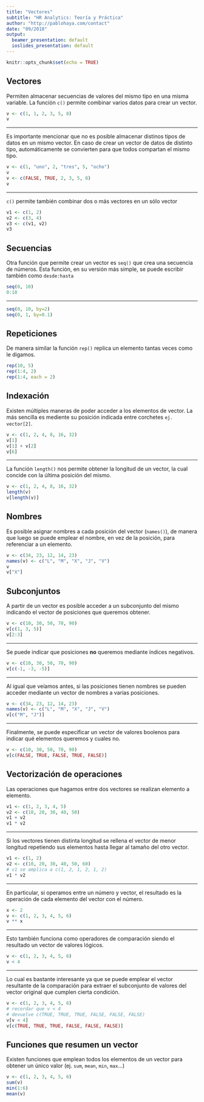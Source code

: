 ```yaml
---
title: "Vectores"
subtitle: "HR Analytics: Teoría y Práctica"
author: "http://pablohaya.com/contact"
date: "09/2018"
output:
  beamer_presentation: default
  ioslides_presentation: default
---
```



```r
knitr::opts_chunk$set(echo = TRUE)
```

## Vectores

Permiten almacenar secuencias de valores del mismo tipo en una misma variable. La función `c()` permite combinar varios datos para crear un vector. 

```r
v <- c(1, 1, 2, 3, 5, 8)
v
```
---

Es importante mencionar que no es posible almacenar distinos tipos de datos en un mismo vector. En caso de crear un vector de datos de distinto tipo, automáticamente se convierten para que todos compartan el mismo tipo. 

```r
v <- c(1, "uno", 2, "tres", 5, "ocho")
v
v <- c(FALSE, TRUE, 2, 3, 5, 8)
v
```

---

`c()` permite también combinar dos o más vectores en un sólo vector

```r
v1 <- c(1, 2)
v2 <- c(3, 4)
v3 <- c(v1, v2)
v3
```

## Secuencias

Otra función que permite crear un vector es `seq()` que crea una secuencia de números. Esta función, en su versión más simple, se puede escribir también como `desde:hasta` 

```r
seq(0, 10) 
0:10
```

---

```r
seq(0, 10, by=2)
seq(0, 1, by=0.1)
```

## Repeticiones

De manera similar la función `rep()` replica un elemento tantas veces como le digamos.

```r
rep(10, 5) 
rep(1:4, 2)
rep(1:4, each = 2) 
```

## Indexación

Existen múltiples maneras de poder acceder a los elementos de vector. La más sencilla es mediente su posición indicada entre corchetes `ej. vector[2]`.

```r
v <- c(1, 2, 4, 8, 16, 32) 
v[1]
v[1] + v[2]
v[6]
```

---

La función `length()` nos permite obtener la longitud de un vector, la cual concide con la última posición del mismo.

```r
v <- c(1, 2, 4, 8, 16, 32) 
length(v)
v[length(v)]
```

## Nombres

Es posible asignar nombres a cada posición del vector (`names()`), de manera que luego se puede emplear el nombre, en vez de la posición, para referenciar a un elemento.

```r
v <- c(34, 23, 12, 14, 23)
names(v) <- c("L", "M", "X", "J", "V")
v
v["X"]
```

## Subconjuntos

A partir de un vector es posible acceder a un subconjunto del mismo indicando el vector de posiciones que queremos obtener.  

```r
v <- c(10, 30, 50, 70, 90) 
v[c(1, 3, 5)]
v[2:3]
```

---

Se puede indicar que posiciones **no** queremos mediante índices negativos.

```r
v <- c(10, 30, 50, 70, 90) 
v[c(-1, -3, -5)]
```

---

Al igual que veíamos antes, si las posiciones tienen nombres se pueden acceder mediante un vector de nombres a varias posiciones.

```r
v <- c(34, 23, 12, 14, 23)
names(v) <- c("L", "M", "X", "J", "V")
v[c("M", "J")]
```

---

Finalmente, se puede especificar un vector de valores boolenos para indicar qué elementos queremos y cuales no.

```r
v <- c(10, 30, 50, 70, 90) 
v[c(FALSE, TRUE, FALSE, TRUE, FALSE)]
```

## Vectorización de operaciones

Las operaciones que hagamos entre dos vectores se realizan elemento a elemento.

```r
v1 <- c(1, 2, 3, 4, 5) 
v2 <- c(10, 20, 30, 40, 50)
v1 + v2
v1 * v2
```

---

Si los vectores tienen distinta longitud se rellena el vector de menor longitud repetiendo sus elementos hasta llegar al tamaño del otro vector.

```r
v1 <- c(1, 2) 
v2 <- c(10, 20, 30, 40, 50, 60)
# v1 se amplica a c(1, 2, 1, 2, 1, 2) 
v1 * v2
```

---

En particular, si operamos entre un número y vector, el resultado es la operación de cada elemento del vector con el número.

```r
x <- 2
v <- c(1, 2, 3, 4, 5, 6)
v ** x
```

---

Esto también funciona como operadores de comparación siendo el resultado un vector de valores lógicos.

```r
v <- c(1, 2, 3, 4, 5, 6)
v < 4
```

---

Lo cual es bastante interesante ya que se puede emplear el vector resultante de la comparación para extraer el subconjunto de valores del vector original que cumplen cierta condición.

```r
v <- c(1, 2, 3, 4, 5, 6)
# recordar que v < 4 
# devuelve c(TRUE, TRUE, TRUE, FALSE, FALSE, FALSE)
v[v < 4]
v[c(TRUE, TRUE, TRUE, FALSE, FALSE, FALSE)]
```

## Funciones que resumen un vector

Existen funciones que emplean todos los elementos de un vector para obtener un único valor (ej. `sum`, `mean`, `min`, `max`...)

```r
v <- c(1, 2, 3, 4, 5, 6)
sum(v)
min(1:6)
mean(v)
```